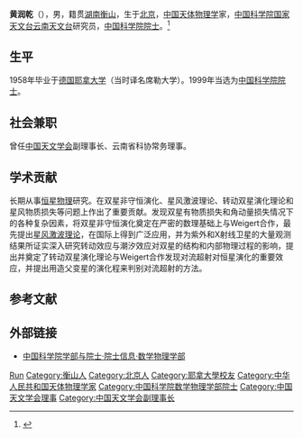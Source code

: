 '''黄润乾'''（{{bd|1933年|12月5日|2013年|10月10日|catIdx=Huang}}），男，籍贯[[湖南|湖南]][[衡山县|衡山]]，生于[[北京|北京]]，[[中华人民共和国|中国]][[天体物理学|天体物理学]]家，[[中国科学院国家天文台|中国科学院国家天文台]][[云南天文台|云南天文台]]研究员，[[中国科学院院士|中国科学院院士]]。<ref>{{Cite web|title=著名天文学家黄润乾院士逝世|url=http://news.sciencenet.cn/htmlnews/2013/10/283676.shtm|accessdate=2020-03-20|work=科学网|archive-date=2019-06-03|archive-url=https://web.archive.org/web/20190603201534/http://news.sciencenet.cn/htmlnews/2013/10/283676.shtm|dead-url=no}}</ref>

== 生平 ==
1958年毕业于[[德国|德国]][[耶拿大学|耶拿大学]]（当时译名席勒大学）。1999年当选为[[中国科学院院士|中国科学院院士]]。

== 社会兼职 ==
曾任[[中国天文学会|中国天文学会]]副理事长、云南省科协常务理事。

== 学术贡献 ==
长期从事[[恒星物理|恒星物理]]研究。在双星非守恒演化、星风激波理论、转动双星演化理论和星风物质损失等问题上作出了重要贡献。发现双星有物质损失和角动量损失情况下的各种复杂因素，将双星非守恒演化奠定在严密的数理基础上与Weigert合作，最先提出[[星风激波理论|星风激波理论]]，在国际上得到广泛应用，并为紫外和X射线卫星的大量观测结果所证实深入研究转动效应与潮汐效应对双星的结构和内部物理过程的影响，提出并奠定了转动双星演化理论与Weigert合作发现对流超射对恒星演化的重要效应，并提出用造父变星的演化程来判别对流超射的方法。 

== 参考文献 ==
{{reflist}}

== 外部链接 ==
* [https://web.archive.org/web/20120308190537/http://sourcedb.cas.cn/sourcedb_ad_cas/zw2/ysxx/sxwlxb/ 中国科学院学部与院士·院士信息·数学物理学部]

{{中国科学家小作品}}
{{中国科学院数学物理学部院士}}
{{Navboxes
| title  = 黄润乾在[[中国天文学会|中国天文学会]]的职务
| list1  =
{{中国天文学会第十届理事会}}
{{中国天文学会第十一届理事会}}
}}

{{Authority control}}
{{DEFAULTSORT: Huang, R}}
[[Category:黄姓|Run]]
[[Category:衡山人|Category:衡山人]]
[[Category:北京人|Category:北京人]]
[[Category:耶拿大學校友|Category:耶拿大學校友]]
[[Category:中华人民共和国天体物理学家|Category:中华人民共和国天体物理学家]]
[[Category:中国科学院数学物理学部院士|Category:中国科学院数学物理学部院士]]
[[Category:中国天文学会理事|Category:中国天文学会理事]]
[[Category:中国天文学会副理事长|Category:中国天文学会副理事长]]